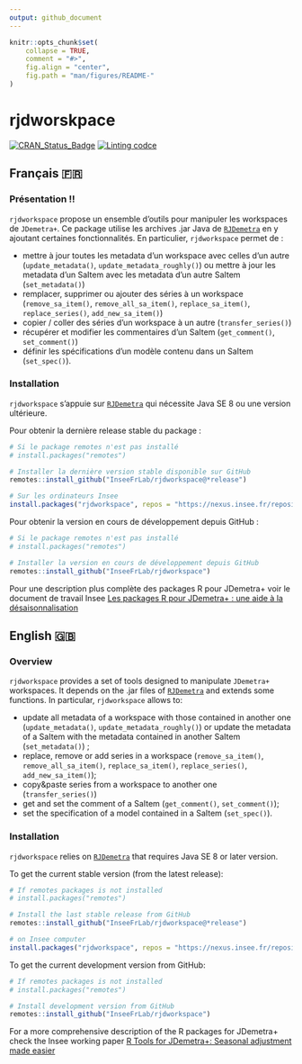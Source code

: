 ```yaml
---
output: github_document
---
```


<!-- README.md is generated from README.Rmd. Please edit that file -->

```r
knitr::opts_chunk$set(
    collapse = TRUE,
    comment = "#>",
    fig.align = "center",
    fig.path = "man/figures/README-"
)
```


# rjdworskpace

[![CRAN_Status_Badge](http://www.r-pkg.org/badges/version/rjdworkspace)](https://cran.r-project.org/package=rjdworkspace)
[![Linting codce](https://github.com/InseeFrLab/rjdworkspace/actions/workflows/lint.yaml/badge.svg)](https://github.com/InseeFrLab/rjdworkspace/actions/workflows/lint.yaml)

## Français 🇫🇷

### Présentation !!

`rjdworkspace` propose un ensemble d'outils pour manipuler les workspaces de `JDemetra+`. Ce package utilise les archives .jar Java de [`RJDemetra`](https://github.com/nbbrd/rjdemetra) en y ajoutant certaines fonctionnalités. En particulier, `rjdworkspace` permet de :

- mettre à jour toutes les metadata d'un workspace avec celles d'un autre (`update_metadata()`, `update_metadata_roughly()`) ou mettre à jour les metadata d'un SaItem avec les metadata d'un autre SaItem (`set_metadata()`) 
- remplacer, supprimer ou ajouter des séries à un workspace (`remove_sa_item()`, `remove_all_sa_item()`, `replace_sa_item()`, `replace_series()`, `add_new_sa_item()`)
- copier / coller des séries d'un workspace à un autre (`transfer_series()`)
- récupérer et modifier les commentaires d'un SaItem (`get_comment()`, `set_comment()`)
- définir les spécifications d'un modèle contenu dans un SaItem (`set_spec()`).

### Installation

`rjdworkspace` s'appuie sur [`RJDemetra`](https://github.com/nbbrd/rjdemetra) qui nécessite Java SE 8 ou une version ultérieure.

Pour obtenir la dernière release stable du package :

```r
# Si le package remotes n'est pas installé
# install.packages("remotes")

# Installer la dernière version stable disponible sur GitHub
remotes::install_github("InseeFrLab/rjdworkspace@*release")

# Sur les ordinateurs Insee
install.packages("rjdworkspace", repos = "https://nexus.insee.fr/repository/r-public/")
```

Pour obtenir la version en cours de développement depuis GitHub :

```r
# Si le package remotes n'est pas installé
# install.packages("remotes")

# Installer la version en cours de développement depuis GitHub
remotes::install_github("InseeFrLab/rjdworkspace")
```


Pour une description plus complète des packages R pour JDemetra+ voir le document de travail Insee [Les packages R pour JDemetra+ : une aide à la désaisonnalisation](https://www.insee.fr/fr/statistiques/5019786)

## English 🇬🇧

### Overview

`rjdworkspace` provides a set of tools designed to manipulate `JDemetra+` workspaces.
It depends on the .jar files of
[`RJDemetra`](https://github.com/nbbrd/rjdemetra) and extends some
functions. In particular, `rjdworkspace` allows to:

- update all metadata of a workspace with those contained in another
  one (`update_metadata()`, `update_metadata_roughly()`) or update the
  metadata of a SaItem with the metadata contained in another SaItem
  (`set_metadata()`) ;  
- replace, remove or add series in a workspace (`remove_sa_item()`,
  `remove_all_sa_item()`, `replace_sa_item()`, `replace_series()`,
  `add_new_sa_item()`);  
- copy\&paste series from a workspace to another one
  (`transfer_series()`)
- get and set the comment of a SaItem (`get_comment()`,
  `set_comment()`);
- set the specification of a model contained in a SaItem
  (`set_spec()`).

### Installation

`rjdworkspace` relies on [`RJDemetra`](https://github.com/nbbrd/rjdemetra) that requires Java SE 8 or later version.

To get the current stable version (from the latest release):

```r
# If remotes packages is not installed
# install.packages("remotes")

# Install the last stable release from GitHub
remotes::install_github("InseeFrLab/rjdworkspace@*release")

# on Insee computer
install.packages("rjdworkspace", repos = "https://nexus.insee.fr/repository/r-public/")
```

To get the current development version from GitHub:

```r
# If remotes packages is not installed
# install.packages("remotes")

# Install development version from GitHub
remotes::install_github("InseeFrLab/rjdworkspace")
```

For a more comprehensive description of the R packages for JDemetra+ check the Insee working paper [R Tools for JDemetra+: Seasonal adjustment made easier](https://www.insee.fr/en/statistiques/5019812)
